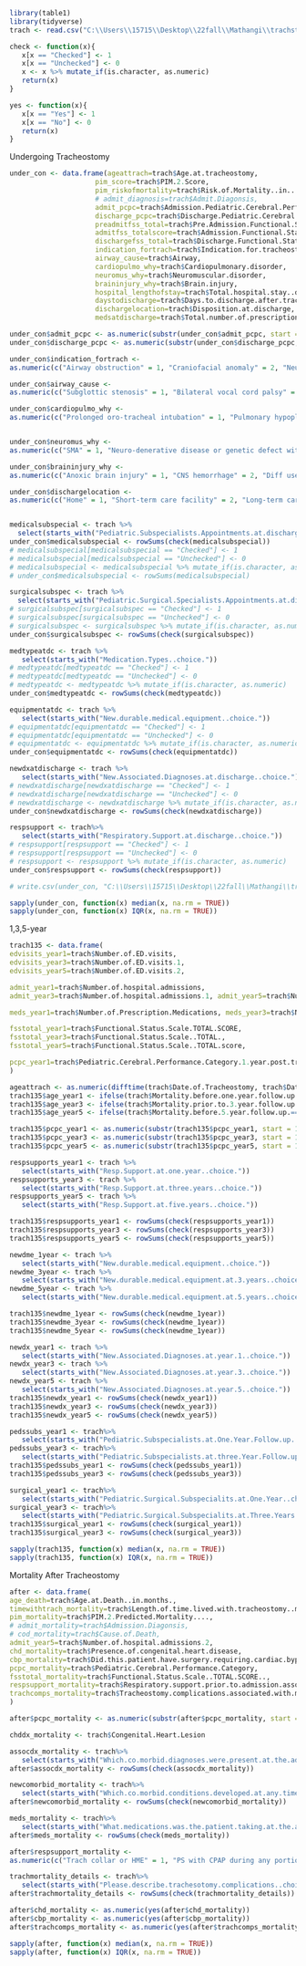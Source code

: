 ```{r}
library(table1) 
library(tidyverse)
trach <- read.csv("C:\\Users\\15715\\Desktop\\22fall\\Mathangi\\trachstudy\\TracheostomyResource_DATA_LABELS_2023-02-03_1248.csv")
```

```{r}
check <- function(x){
   x[x == "Checked"] <- 1
   x[x == "Unchecked"] <- 0
   x <- x %>% mutate_if(is.character, as.numeric)
   return(x)
}

yes <- function(x){
   x[x == "Yes"] <- 1
   x[x == "No"] <- 0
   return(x)
}
```

Undergoing Tracheostomy
```{r}
under_con <- data.frame(ageattrach=trach$Age.at.tracheostomy, 
                     pim_score=trach$PIM.2.Score,
                     pim_riskofmortality=trach$Risk.of.Mortality..in...,
                     # admit_diagnosis=trach$Admit.Diagonsis,
                     admit_pcpc=trach$Admission.Pediatric.Cerebral.Performance.Category,
                     discharge_pcpc=trach$Discharge.Pediatric.Cerebral.Performance.Category,
                     preadmitfss_total=trach$Pre.Admission.Functional.Status.Score.TOTAL,
                     admitfss_totalscore=trach$Admission.Functional.Status.Score.TOTAL,
                     dischargefss_total=trach$Discharge.Functional.Status.Score.TOTAL,
                     indication_fortrach=trach$Indication.for.tracheostomy,
                     airway_cause=trach$Airway,
                     cardiopulmo_why=trach$Cardiopulmonary.disorder,
                     neuromus_why=trach$Neuromuscular.disorder,
                     braininjury_why=trach$Brain.injury,
                     hospital_lengthofstay=trach$Total.hospital.stay..days.,
                     daystodischarge=trach$Days.to.discharge.after.tracheostomy,
                     dischargelocation=trach$Disposition.at.discharge,
                     medsatdischarge=trach$Total.number.of.prescription.medications.at.discharge)

under_con$admit_pcpc <- as.numeric(substr(under_con$admit_pcpc, start = 1, stop = 1))
under_con$discharge_pcpc <- as.numeric(substr(under_con$discharge_pcpc, start = 1, stop = 1))

under_con$indication_fortrach <- 
as.numeric(c("Airway obstruction" = 1, "Craniofacial anomaly" = 2, "Neuromuscular disorder"=3, "Cardiopulmonary disorder"=4, "Brain injury"=5)[under_con$indication_fortrach])

under_con$airway_cause <- 
as.numeric(c("Subglottic stenosis" = 1, "Bilateral vocal cord palsy" = 2, "Tracheal stenosis"=3, "Laryngomalacia"=4, "Neoplasm"=5, "Diaphragm dysmotility"=6, "Inability to intubate"=7, "Obstructive sleep apnea"=8)[under_con$airway_cause])

under_con$cardiopulmo_why <- 
as.numeric(c("Prolonged oro-tracheal intubation" = 1, "Pulmonary hypoplasia" = 2, "Bronchopulmonary dysplasia or chronic lungdisease of prematurity"=3, "Adverse cardiopulmonary interactions"=4)[under_con$cardiopulmo_why])


under_con$neuromus_why <- 
as.numeric(c("SMA" = 1, "Neuro-denerative disease or genetic defect withneurodegeneration" = 2, "Hypotonia"=3, "Traumatic brain injury"=4, "Central sleep apnea"=5)[under_con$neuromus_why])

under_con$braininjury_why <- 
as.numeric(c("Anoxic brain injury" = 1, "CNS hemorrhage" = 2, "Diff use axonal injury"=3)[under_con$braininjury_why])

under_con$dischargelocation <- 
as.numeric(c("Home" = 1, "Short-term care facility" = 2, "Long-term care facility (group home)"=3, "Other"=4)[under_con$dischargelocation])


medicalsubspecial <- trach %>% 
  select(starts_with("Pediatric.Subspecialists.Appointments.at.discharge..choice."))
under_con$medicalsubspecial <- rowSums(check(medicalsubspecial))
# medicalsubspecial[medicalsubspecial == "Checked"] <- 1
# medicalsubspecial[medicalsubspecial == "Unchecked"] <- 0
# medicalsubspecial <- medicalsubspecial %>% mutate_if(is.character, as.numeric)
# under_con$medicalsubspecial <- rowSums(medicalsubspecial)

surgicalsubspec <- trach %>% 
  select(starts_with("Pediatric.Surgical.Specialists.Appointments.at.discharge..choice."))
# surgicalsubspec[surgicalsubspec == "Checked"] <- 1
# surgicalsubspec[surgicalsubspec == "Unchecked"] <- 0
# surgicalsubspec <- surgicalsubspec %>% mutate_if(is.character, as.numeric)
under_con$surgicalsubspec <- rowSums(check(surgicalsubspec))

medtypeatdc <- trach %>% 
   select(starts_with("Medication.Types..choice."))
# medtypeatdc[medtypeatdc == "Checked"] <- 1
# medtypeatdc[medtypeatdc == "Unchecked"] <- 0
# medtypeatdc <- medtypeatdc %>% mutate_if(is.character, as.numeric)
under_con$medtypeatdc <- rowSums(check(medtypeatdc))

equipmentatdc <- trach %>% 
   select(starts_with("New.durable.medical.equipment..choice."))
# equipmentatdc[equipmentatdc == "Checked"] <- 1
# equipmentatdc[equipmentatdc == "Unchecked"] <- 0
# equipmentatdc <- equipmentatdc %>% mutate_if(is.character, as.numeric)
under_con$equipmentatdc <- rowSums(check(equipmentatdc))

newdxatdischarge <- trach %>% 
   select(starts_with("New.Associated.Diagnoses.at.discharge..choice."))
# newdxatdischarge[newdxatdischarge == "Checked"] <- 1
# newdxatdischarge[newdxatdischarge == "Unchecked"] <- 0
# newdxatdischarge <- newdxatdischarge %>% mutate_if(is.character, as.numeric)
under_con$newdxatdischarge <- rowSums(check(newdxatdischarge))

respsupport <- trach%>% 
   select(starts_with("Respiratory.Support.at.discharge..choice."))
# respsupport[respsupport == "Checked"] <- 1
# respsupport[respsupport == "Unchecked"] <- 0
# respsupport <- respsupport %>% mutate_if(is.character, as.numeric)
under_con$respsupport <- rowSums(check(respsupport))

# write.csv(under_con, "C:\\Users\\15715\\Desktop\\22fall\\Mathangi\\trachstudy\\undergoing_trach.csv")
```

```{r}
sapply(under_con, function(x) median(x, na.rm = TRUE))
sapply(under_con, function(x) IQR(x, na.rm = TRUE))
```

1,3,5-year 
```{r}
trach135 <- data.frame(
edvisits_year1=trach$Number.of.ED.visits, 
edvisits_year3=trach$Number.of.ED.visits.1, 
edvisits_year5=trach$Number.of.ED.visits.2,

admit_year1=trach$Number.of.hospital.admissions, 
admit_year3=trach$Number.of.hospital.admissions.1, admit_year5=trach$Number.of.hospital.admissions.2, 

meds_year1=trach$Number.of.Prescription.Medications, meds_year3=trach$Number.of.Prescription.Medications.1, meds_year5=trach$Number.of.Prescription.Medications.2,

fsstotal_year1=trach$Functional.Status.Scale.TOTAL.SCORE,
fsstotal_year3=trach$Functional.Status.Scale..TOTAL.,
fsstotal_year5=trach$Functional.Status.Scale..TOTAL.score,

pcpc_year1=trach$Pediatric.Cerebral.Performance.Category.1.year.post.tracheostomy, pcpc_year3=trach$Pediatric.Cerebral.Performance.Category.at.3.years.post.tracheostomy, pcpc_year5=trach$Pediatric.Performance.Category.at.5.years.post.tracheostomy
)

ageattrach <- as.numeric(difftime(trach$Date.of.Tracheostomy, trach$Date.of.Birth, units = "days")/30)
trach135$age_year1 <- ifelse(trach$Mortality.before.one.year.follow.up.=="Yes"|trach$Mortality.before.one.year.follow.up.=="", NA, ageattrach+12)
trach135$age_year3 <- ifelse(trach$Mortality.prior.to.3.year.follow.up.=="Yes"|trach$Mortality.prior.to.3.year.follow.up.=="", NA, ageattrach+36)
trach135$age_year5 <- ifelse(trach$Mortality.before.5.year.follow.up.=="Yes"|trach$Mortality.before.5.year.follow.up.=="", NA, ageattrach+60)

trach135$pcpc_year1 <- as.numeric(substr(trach135$pcpc_year1, start = 1, stop = 1))
trach135$pcpc_year3 <- as.numeric(substr(trach135$pcpc_year3, start = 1, stop = 1))
trach135$pcpc_year5 <- as.numeric(substr(trach135$pcpc_year5, start = 1, stop = 1))

respsupports_year1 <- trach %>% 
   select(starts_with("Resp.Support.at.one.year..choice."))
respsupports_year3 <- trach %>% 
   select(starts_with("Resp.Support.at.three.years..choice."))
respsupports_year5 <- trach %>% 
   select(starts_with("Resp.Support.at.five.years..choice."))

trach135$respsupports_year1 <- rowSums(check(respsupports_year1))
trach135$respsupports_year3 <- rowSums(check(respsupports_year3))
trach135$respsupports_year5 <- rowSums(check(respsupports_year5))

newdme_1year <- trach %>% 
   select(starts_with("New.durable.medical.equipment..choice."))
newdme_3year <- trach %>% 
   select(starts_with("New.durable.medical.equipment.at.3.years..choice."))
newdme_5year <- trach %>% 
   select(starts_with("New.durable.medical.equipment.at.5.years..choice."))

trach135$newdme_1year <- rowSums(check(newdme_1year))
trach135$newdme_3year <- rowSums(check(newdme_1year))
trach135$newdme_5year <- rowSums(check(newdme_1year))

newdx_year1 <- trach %>% 
   select(starts_with("New.Associated.Diagnoses.at.year.1..choice."))
newdx_year3 <- trach %>% 
   select(starts_with("New.Associated.Diagnoses.at.year.3..choice."))
newdx_year5 <- trach %>% 
   select(starts_with("New.Associated.Diagnoses.at.year.5..choice."))
trach135$newdx_year1 <- rowSums(check(newdx_year1))
trach135$newdx_year3 <- rowSums(check(newdx_year3))
trach135$newdx_year5 <- rowSums(check(newdx_year5))

pedssubs_year1 <- trach%>% 
   select(starts_with("Pediatric.Subspecialists.at.One.Year.Follow.up..choice."))
pedssubs_year3 <- trach%>% 
   select(starts_with("Pediatric.Subspecialists.at.three.Year.Follow.up..choice."))
trach135$pedssubs_year1 <- rowSums(check(pedssubs_year1))
trach135$pedssubs_year3 <- rowSums(check(pedssubs_year3))

surgical_year1 <- trach%>% 
   select(starts_with("Pediatric.Surgical.Subspecialits.at.One.Year..choice."))
surgical_year3 <- trach%>% 
   select(starts_with("Pediatric.Surgical.Subspecialits.at.Three.Years..choice."))
trach135$surgical_year1 <- rowSums(check(surgical_year1))
trach135$surgical_year3 <- rowSums(check(surgical_year3))
```

```{r}
sapply(trach135, function(x) median(x, na.rm = TRUE))
sapply(trach135, function(x) IQR(x, na.rm = TRUE))
```
Mortality After Tracheostomy
```{r}
after <- data.frame(
age_death=trach$Age.at.Death..in.months., 
timewithtrach_mortality=trach$Length.of.time.lived.with.tracheostomy..months., 
pim_mortality=trach$PIM.2.Predicted.Mortality....,
# admit_mortality=trach$Admission.Diagonsis, 
# cod_mortality=trach$Cause.of.Death, 
admit_year5=trach$Number.of.hospital.admissions.2, 
chd_mortality=trach$Presence.of.congenital.heart.disease,
cbp_mortality=trach$Did.this.patient.have.surgery.requiring.cardiac.bypass.during.the.admission.associated.with.mortality.,
pcpc_mortality=trach$Pediatric.Cerebral.Performance.Category,
fsstotal_mortality=trach$Functional.Status.Scale..TOTAL.SCORE..,
respsupport_mortality=trach$Respiratory.support.prior.to.admission.associated.with.patient.s.death,
trachcomps_mortality=trach$Tracheostomy.complications.associated.with.mortality.
)

after$pcpc_mortality <- as.numeric(substr(after$pcpc_mortality, start = 1, stop = 1))

chddx_mortality <- trach$Congenital.Heart.Lesion

assocdx_mortality <- trach%>% 
   select(starts_with("Which.co.morbid.diagnoses.were.present.at.the.admission.associated.with.the.death.of.this.patient...choice."))
after$assocdx_mortality <- rowSums(check(assocdx_mortality))

newcomorbid_mortality <- trach%>% 
   select(starts_with("Which.co.morbid.conditions.developed.at.any.time.during.the.admission.associated.with.the.death.of.this.patient...choice."))
after$newcomorbid_mortality <- rowSums(check(newcomorbid_mortality))

meds_mortality <- trach%>% 
   select(starts_with("What.medications.was.the.patient.taking.at.the.admission.associated.with.the.death.of.the.patient...choice."))
after$meds_mortality <- rowSums(check(meds_mortality))

after$respsupport_mortality <- 
as.numeric(c("Trach collar or HME" = 1, "PS with CPAP during any portion of the day(including sleep)" = 2, "Full veniilator support during any portion of the day (including sleep)"=3)[after$respsupport_mortality])

trachmortality_details <- trach%>% 
   select(starts_with("Please.describe.trachesotomy.complications..choice."))
after$trachmortality_details <- rowSums(check(trachmortality_details))

after$chd_mortality <- as.numeric(yes(after$chd_mortality))
after$cbp_mortality <- as.numeric(yes(after$cbp_mortality))
after$trachcomps_mortality <- as.numeric(yes(after$trachcomps_mortality))
```

```{r}
sapply(after, function(x) median(x, na.rm = TRUE))
sapply(after, function(x) IQR(x, na.rm = TRUE))
```